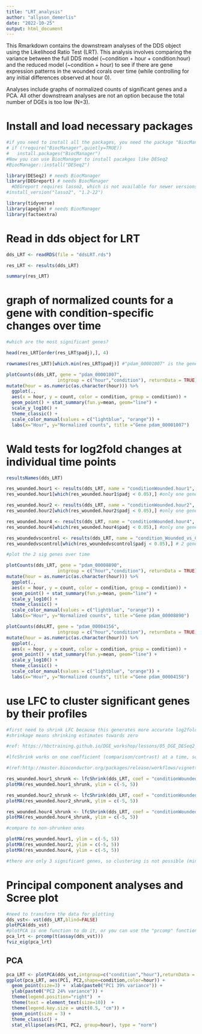 ```yaml
---
title: "LRT_analysis"
author: "allyson_demerlis"
date: "2022-10-25"
output: html_document
---
```


This Rmarkdown contains the downstream analyses of the DDS object using the Likelihood Ratio Test (LRT). This analysis involves comparing the variance between the full DDS model (~condition + hour + condition:hour) and the reduced model (~condition + hour) to see if there are gene expression patterns in the wounded corals over time (while controlling for any initial differences observed at hour 0).

Analyses include graphs of normalized counts of significant genes and a PCA. All other downstream analyses are not an option because the total number of DGEs is too low (N=3).

# Install and load necessary packages
```r
#if you need to install all the packages, you need the package "BiocManager" first.
# if (!require("BiocManager",quietly=TRUE))
#   install.packages("BiocManager")
#Now you can use BiocManager to install pacakges like DESeq2
#BiocManager::install("DESeq2")

library(DESeq2) # needs BiocManager
library(DEGreport) # needs BiocManager
  #DEGreport requires lasso2, which is not available for newer versions of R. To install lasso2, run library(remotes) (might need to install that package first), then run:
#install_version("lasso2", "1.2-22")

library(tidyverse) 
library(apeglm) # needs BiocManager
library(factoextra)
```

# Read in dds object for LRT
```r
dds_LRT <- readRDS(file = "ddsLRT.rds")

res_LRT <- results(dds_LRT)

summary(res_LRT)
```

# graph of normalized counts for a gene with condition-specific changes over time
```r
#which are the most significant genes?

head(res_LRT[order(res_LRT$padj),], 4)

rownames(res_LRT)[which.min(res_LRT$padj)] #"pdam_00001007" is the gene with lowest p-value

plotCounts(dds_LRT, gene = "pdam_00001007", 
                   intgroup = c("hour","condition"), returnData = TRUE) %>% 
mutate(hour = as.numeric(as.character(hour))) %>% 
  ggplot(.,
  aes(x = hour, y = count, color = condition, group = condition)) + 
  geom_point() + stat_summary(fun.y=mean, geom="line") +
  scale_y_log10() + 
  theme_classic() +
  scale_color_manual(values = c("lightblue", "orange")) +
  labs(x="Hour", y="Normalized counts", title ="Gene pdam_00001007")
```

# Wald tests for log2fold changes at individual time points
```r
resultsNames(dds_LRT)

res_wounded.hour1 <- results(dds_LRT, name = "conditionWounded.hour1", test="Wald")
res_wounded.hour1[which(res_wounded.hour1$padj < 0.05),] #only one gene is significant

res_wounded.hour2 <- results(dds_LRT, name = "conditionWounded.hour2", test="Wald")
res_wounded.hour2[which(res_wounded.hour2$padj < 0.05),] #only one gene is significant

res_wounded.hour4 <- results(dds_LRT, name = "conditionWounded.hour4", test="Wald")
res_wounded.hour4[which(res_wounded.hour4$padj < 0.05),] #only one gene is significant

res_woundedvscontrol <- results(dds_LRT, name = "condition_Wounded_vs_Control", test="Wald")
res_woundedvscontrol[which(res_woundedvscontrol$padj < 0.05),] # 2 genes overall: pdam_00008890 and pdam_00004156

#plot the 2 sig genes over time 

plotCounts(dds_LRT, gene = "pdam_00008890", 
                   intgroup = c("hour","condition"), returnData = TRUE) %>% 
mutate(hour = as.numeric(as.character(hour))) %>% 
  ggplot(.,
  aes(x = hour, y = count, color = condition, group = condition)) + 
  geom_point() + stat_summary(fun.y=mean, geom="line") +
  scale_y_log10() + 
  theme_classic() +
  scale_color_manual(values = c("lightblue", "orange")) +
  labs(x="Hour", y="Normalized counts", title ="Gene pdam_00008890")

plotCounts(ddsLRT, gene = "pdam_00004156", 
                   intgroup = c("hour","condition"), returnData = TRUE) %>% 
mutate(hour = as.numeric(as.character(hour))) %>% 
  ggplot(.,
  aes(x = hour, y = count, color = condition, group = condition)) + 
  geom_point() + stat_summary(fun.y=mean, geom="line") +
  scale_y_log10() + 
  theme_classic() +
  scale_color_manual(values = c("lightblue", "orange")) +
  labs(x="Hour", y="Normalized counts", title ="Gene pdam_00004156")
```

# use LFC to cluster significant genes by their profiles
```r
#first need to shrink LFC because this generates more accurate log2fold change estimates
#shrinkage means shrinking estimates towards zero

#ref: https://hbctraining.github.io/DGE_workshop/lessons/05_DGE_DESeq2_analysis2.html#:~:text=Shrunken%20log2%20foldchanges%20(LFC),High%20dispersion%20values

#lfcShrink works on one coefficient (comparison/contrast) at a time, so you need to run one for each coefficient from the LRT model

#(ref:http://master.bioconductor.org/packages/release/workflows/vignettes/rnaseqGene/inst/doc/rnaseqGene.html#time-course-experiments)

res_wounded.hour1_shrunk <- lfcShrink(dds_LRT, coef = "conditionWounded.hour1", type="apeglm")
plotMA(res_wounded.hour1_shrunk, ylim = c(-5, 5))

res_wounded.hour2_shrunk <- lfcShrink(dds_LRT, coef = "conditionWounded.hour2", type="apeglm")
plotMA(res_wounded.hour2_shrunk, ylim = c(-5, 5))

res_wounded.hour4_shrunk <- lfcShrink(dds_LRT, coef = "conditionWounded.hour4", type="apeglm")
plotMA(res_wounded.hour4_shrunk, ylim = c(-5, 5))

#compare to non-shrunken ones

plotMA(res_wounded.hour1, ylim = c(-5, 5))
plotMA(res_wounded.hour2, ylim = c(-5, 5))
plotMA(res_wounded.hour4, ylim = c(-5, 5))

#there are only 3 significant genes, so clustering is not possible (minimum number of genes required is 15 for degPatterns)
```

# Principal component analyses and Scree plot
```r
#need to transform the data for plotting
dds_vst<- vst(dds_LRT,blind=FALSE)
plotPCA(dds_vst)
#plotPCA is one function to do it, or you can use the "prcomp" function, which lets you create a scree plot
pca_lrt <- prcomp(t(assay(dds_vst)))
fviz_eig(pca_lrt)
```

## PCA
```r
pca_LRT <- plotPCA(dds_vst,intgroup=c("condition","hour"),returnData = TRUE)
ggplot(pca_LRT, aes(PC1, PC2,shape=condition,color=hour)) + 
  geom_point(size=3) +  xlab(paste0("PC1 39% variance")) + 
  ylab(paste0("PC2 24% variance")) + 
  theme(legend.position="right")  + 
  theme(text = element_text(size=10))  + 
  theme(legend.key.size = unit(0.5, "cm")) + 
  geom_point(size = 3) +
  theme_classic() + 
  stat_ellipse(aes(PC1, PC2, group=hour), type = "norm")
```


